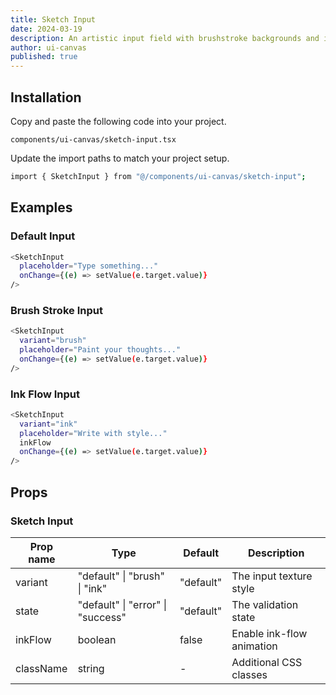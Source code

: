 ```yaml
---
title: Sketch Input
date: 2024-03-19
description: An artistic input field with brushstroke backgrounds and ink-flow animations.
author: ui-canvas
published: true
---
```


<ComponentPreview name="sketch-input-demo" />

## Installation

<Steps>

<Step>Copy and paste the following code into your project.</Step>

`components/ui-canvas/sketch-input.tsx`

<ComponentSource name="sketch-input" />

<Step>Update the import paths to match your project setup.</Step>

```bash
import { SketchInput } from "@/components/ui-canvas/sketch-input";
```

</Steps>

## Examples

### Default Input

```bash
<SketchInput
  placeholder="Type something..."
  onChange={(e) => setValue(e.target.value)}
/>
```

### Brush Stroke Input

```bash
<SketchInput
  variant="brush"
  placeholder="Paint your thoughts..."
  onChange={(e) => setValue(e.target.value)}
/>
```

### Ink Flow Input

```bash
<SketchInput
  variant="ink"
  placeholder="Write with style..."
  inkFlow
  onChange={(e) => setValue(e.target.value)}
/>
```

## Props

### Sketch Input

| Prop name | Type                              | Default   | Description               |
| --------- | --------------------------------- | --------- | ------------------------- |
| variant   | "default" \| "brush" \| "ink"     | "default" | The input texture style   |
| state     | "default" \| "error" \| "success" | "default" | The validation state      |
| inkFlow   | boolean                           | false     | Enable ink-flow animation |
| className | string                            | -         | Additional CSS classes    |
